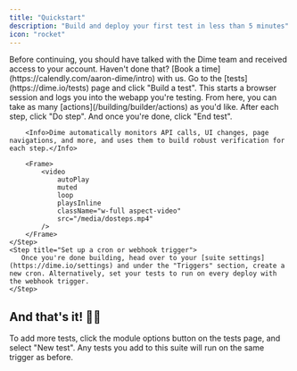 ```yaml
---
title: "Quickstart"
description: "Build and deploy your first test in less than 5 minutes"
icon: "rocket"
---
```


<Note>
  Before continuing, you should have talked with the Dime team and received
  access to your account. Haven't done that? [Book a
  time](https://calendly.com/aaron-dime/intro) with us.
</Note>

<Steps titleSize="h3">
    <Step title="Start the builder">
        Go to the [tests](https://dime.io/tests) page and click "Build a test". This starts a browser session and logs you into the webapp you're testing.
    </Step>
    <Step title="Define test steps">
        From here, you can take as many [actions](/building/builder/actions) as you'd like. After each step, click "Do step". And once you're done, click "End test".

        <Info>Dime automatically monitors API calls, UI changes, page navigations, and more, and uses them to build robust verification for each step.</Info>

        <Frame>
            <video
                autoPlay
                muted
                loop
                playsInline
                className="w-full aspect-video"
                src="/media/dosteps.mp4"
            />
        </Frame>
    </Step>
    <Step title="Set up a cron or webhook trigger">
       Once you're done building, head over to your [suite settings](https://dime.io/settings) and under the "Triggers" section, create a new cron. Alternatively, set your tests to run on every deploy with the webhook trigger.
    </Step>

</Steps>

## And that's it! 🎉🎉

To add more tests, click the module options <Icon icon="ellipsis-vertical" /> button on the tests page, and select "New test". Any tests you add to this suite will run on the same trigger as before.
